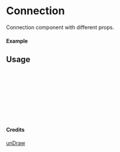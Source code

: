 
<Meta of={Connection} title="unDraw/Connection" />

# Connection

Connection component with different props.

#### Example

<Canvas of={Connection.Primary} />

## Usage

```ts
import { Connection } from "yadl-ui";

const Example = () => {
  return (
      <Connection />
  );
};

export default Example;
```

#### Credits
[unDraw](https://undraw.co/illustrations)
